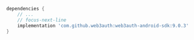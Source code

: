 ```groovy
dependencies {
    // ...
    // focus-next-line
    implementation 'com.github.web3auth:web3auth-android-sdk:9.0.3'
}
```
